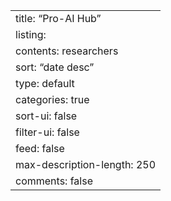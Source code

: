 ---
title: "Pro-AI Hub"
listing:
  contents: researchers
  sort: "date desc"
  type: default
  categories: true
  sort-ui: false
  filter-ui: false
  feed: false
  max-description-length: 250
comments: false
---